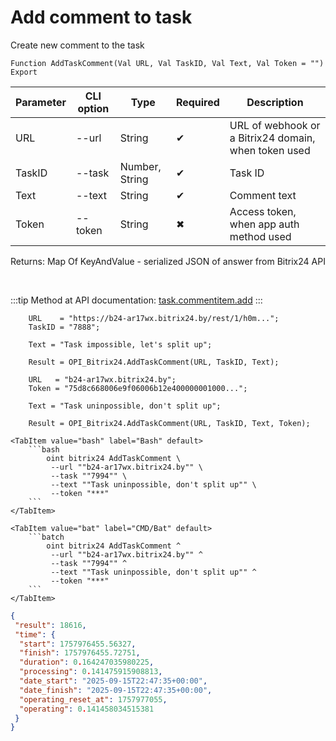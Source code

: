 ﻿---
sidebar_position: 3
description: Add comment to task and other functions to work with Bitrix24 in the Open Integration Package, a free open-source integration library for 1C:Enterprise 8, OneScript and CLI
keywords: [1C, 1С, 1С:Enterprise, 1С:Enterprise 8.3, API, Integration, Services, Exchange, OneScript, CLI, Bitrix24]
---


# Add comment to task
 Create new comment to the task



`Function AddTaskComment(Val URL, Val TaskID, Val Text, Val Token = "") Export`

  | Parameter | CLI option | Type | Required | Description |
  |-|-|-|-|-|
  | URL | --url | String | &#x2714; | URL of webhook or a Bitrix24 domain, when token used |
  | TaskID | --task | Number, String | &#x2714; | Task ID |
  | Text | --text | String | &#x2714; | Comment text |
  | Token | --token | String | &#x2716; | Access token, when app auth method used |

  
  Returns:  Map Of KeyAndValue - serialized JSON of answer from Bitrix24 API

<br/>

:::tip
Method at API documentation: [task.commentitem.add](https://dev.1c-bitrix.ru/rest_help/tasks/task/commentitem/add.php)
:::
<br/>



```bsl title="1C:Enterprise/OneScript code example"
    URL    = "https://b24-ar17wx.bitrix24.by/rest/1/h0m...";
    TaskID = "7888";

    Text = "Task impossible, let's split up";

    Result = OPI_Bitrix24.AddTaskComment(URL, TaskID, Text);

    URL   = "b24-ar17wx.bitrix24.by";
    Token = "75d8c668006e9f06006b12e400000001000...";

    Text = "Task uninpossible, don't split up";

    Result = OPI_Bitrix24.AddTaskComment(URL, TaskID, Text, Token);
```
 

 <Tabs>
  
    <TabItem value="bash" label="Bash" default>
        ```bash
            oint bitrix24 AddTaskComment \
             --url ""b24-ar17wx.bitrix24.by"" \
             --task ""7994"" \
             --text ""Task uninpossible, don't split up"" \
             --token "***"
        ```
    </TabItem>
  
    <TabItem value="bat" label="CMD/Bat" default>
        ```batch
            oint bitrix24 AddTaskComment ^
             --url ""b24-ar17wx.bitrix24.by"" ^
             --task ""7994"" ^
             --text ""Task uninpossible, don't split up"" ^
             --token "***"
        ```
    </TabItem>
</Tabs>


```json title="Result"
{
 "result": 18616,
 "time": {
  "start": 1757976455.56327,
  "finish": 1757976455.72751,
  "duration": 0.164247035980225,
  "processing": 0.141475915908813,
  "date_start": "2025-09-15T22:47:35+00:00",
  "date_finish": "2025-09-15T22:47:35+00:00",
  "operating_reset_at": 1757977055,
  "operating": 0.141458034515381
 }
}
```
